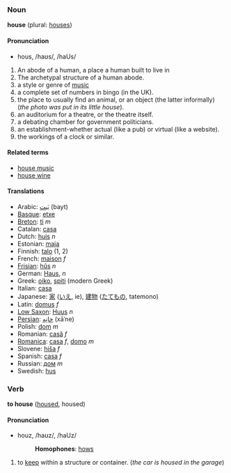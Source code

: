 ===Noun===
'''house''' (plural: [[houses]])

====Pronunciation====
*hous, /haʊs/, /haUs/

#An abode of a human, a place a human built to live in
#The archetypal structure of a human abode.
#a style or genre of [[music]]
#a complete set of numbers in bingo (in the UK).
#the place to usually find an animal, or an object (the latter informally) (''the photo was put in its little house'').
#an auditorium for a theatre, or the theatre itself.
#a debating chamber for government politicians.
#an establishment-whether actual (like a pub) or virtual (like a website).
#the workings of a clock or similar.

====Related terms====
*[[house music]]
*[[house wine]]

====Translations====
*Arabic: [[بَيت]] (bayt)
*[[Basque]]: [[etxe]]
*[[Breton]]: [[ti]] ''m''
*Catalan: [[casa]]
*Dutch: [[huis]] ''n''
*Estonian: [[maja]]
*Finnish: [[talo]] (1, 2)
*French: [[maison]] ''f''
*[[Frisian]]: [[hûs]] ''n''
*German: [[Haus]], ''n''
*Greek: [[oiko]], [[spiti]] (modern Greek)
*Italian: [[casa]]
*Japanese: [[家]] ([[いえ]], ie), [[建物]] ([[たてもの]], tatemono)
*Latin: [[domus]] ''f''
*[[Low Saxon]]: [[Huus]] ''n''
*[[Persian]]: [[خانِه]] (xāˈne)
*Polish: [[dom]] ''m''
*Romanian: [[casă]] ''f''
*[[Romanica]]: [[casa]] ''f'', [[domo]] ''m''
*Slovene: [[hiša]] ''f''
*Spanish: [[casa]] ''f''
*Russian: [[дом]] ''m''
*Swedish: [[hus]]

===Verb===
'''to house''' ([[housed]], housed)

====Pronunciation====
*houz, /haʊz/, /haUz/
*:'''Homophones''': [[hows]]

#to [[keep]] within a structure or container. (''the car is housed in the garage'')